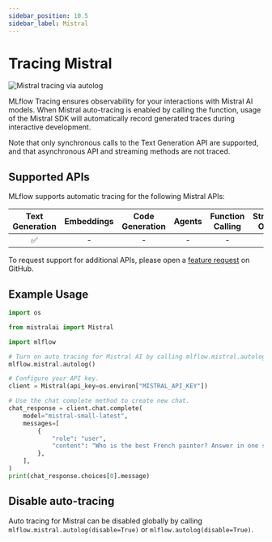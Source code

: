 ```yaml
---
sidebar_position: 10.5
sidebar_label: Mistral
---
```



# Tracing Mistral

![Mistral tracing via autolog](/images/llms/mistral/mistral-tracing.png)

MLflow Tracing ensures observability for your interactions with Mistral AI models.
When Mistral auto-tracing is enabled by calling the <APILink fn="mlflow.mistral.autolog" /> function,
usage of the Mistral SDK will automatically record generated traces during interactive development.

Note that only synchronous calls to the Text Generation API are supported,
and that asynchronous API and streaming methods are not traced.

## Supported APIs

MLflow supports automatic tracing for the following Mistral APIs:

|Text Generation|Embeddings|Code Generation|Agents|Function Calling|Structured Outputs|Streaming|Async|Image|Audio|
|:--:|:--:|:--:|:--:|:--:|:--:|:--:|:--:|:--:|:--:|
|✅|-|-|-|-|✅|✅|-|-|

To request support for additional APIs, please open a [feature request](https://github.com/mlflow/mlflow/issues/new?assignees=&labels=enhancement&projects=&template=feature_request_template.yaml) on GitHub.

## Example Usage

```python
import os

from mistralai import Mistral

import mlflow

# Turn on auto tracing for Mistral AI by calling mlflow.mistral.autolog()
mlflow.mistral.autolog()

# Configure your API key.
client = Mistral(api_key=os.environ["MISTRAL_API_KEY"])

# Use the chat complete method to create new chat.
chat_response = client.chat.complete(
    model="mistral-small-latest",
    messages=[
        {
            "role": "user",
            "content": "Who is the best French painter? Answer in one short sentence.",
        },
    ],
)
print(chat_response.choices[0].message)
```

## Disable auto-tracing

Auto tracing for Mistral can be disabled globally by calling `mlflow.mistral.autolog(disable=True)` or `mlflow.autolog(disable=True)`.